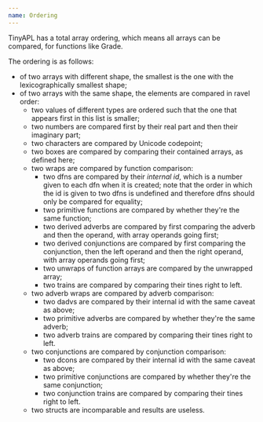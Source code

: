 ```yaml
---
name: Ordering
---
```


TinyAPL has a total array ordering, which means all arrays can be compared, for functions like Grade.

The ordering is as follows:

* of two arrays with different shape, the smallest is the one with the lexicographically smallest shape;
* of two arrays with the same shape, the elements are compared in ravel order:
	* two values of different types are ordered such that the one that appears first in this list is smaller;
	* two numbers are compared first by their real part and then their imaginary part;
	* two characters are compared by Unicode codepoint;
	* two boxes are compared by comparing their contained arrays, as defined here;
	* two wraps are compared by function comparison:
		* two dfns are compared by their *internal id*, which is a number given to each dfn when it is created; note that the order in which the id is given to two dfns is undefined and therefore dfns should only be compared for equality;
		* two primitive functions are compared by whether they're the same function;
		* two derived adverbs are compared by first comparing the adverb and then the operand, with array operands going first;
		* two derived conjunctions are compared by first comparing the conjunction, then the left operand and then the right operand, with array operands going first;
		* two unwraps of function arrays are compared by the unwrapped array;
		* two trains are compared by comparing their tines right to left.
	* two adverb wraps are compared by adverb comparison:
		* two dadvs are compared by their internal id with the same caveat as above;
		* two primitive adverbs are compared by whether they're the same adverb;
		* two adverb trains are compared by comparing their tines right to left.
	* two conjunctions are compared by conjunction comparison:
		* two dcons are compared by their internal id with the same caveat as above;
		* two primitive conjunctions are compared by whether they're the same conjunction;
		* two conjunction trains are compared by comparing their tines right to left.
	* two structs are incomparable and results are useless.